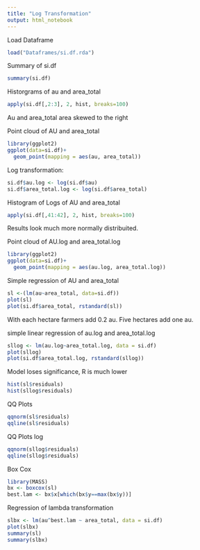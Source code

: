 ```yaml
---
title: "Log Transformation"
output: html_notebook
---
```

Load Dataframe
```r
load("Dataframes/si.df.rda")
```

Summary of si.df
```r
summary(si.df)
```

Historgrams of au and area_total

```r
apply(si.df[,2:3], 2, hist, breaks=100)
```
Au and area_total area skewed to the right

Point cloud of AU and area_total
```r
library(ggplot2)
ggplot(data=si.df)+
  geom_point(mapping = aes(au, area_total))
```

Log transformation:
```r
si.df$au.log <- log(si.df$au)
si.df$area_total.log <- log(si.df$area_total)
```
Histogram of Logs of AU and area_total
```r
apply(si.df[,41:42], 2, hist, breaks=100)
```

Results look much more normally distribuited. 

Point cloud of AU.log and area_total.log
```r
library(ggplot2)
ggplot(data=si.df)+
  geom_point(mapping = aes(au.log, area_total.log))
```
Simple regression of AU and area_total
```r
sl <-(lm(au~area_total, data=si.df))
plot(sl)
plot(si.df$area_total, rstandard(sl))
```
With each hectare farmers add 0.2 au. Five hectares add one au.

simple linear regression of au.log and area_total.log

```r
sllog <- lm(au.log~area_total.log, data = si.df)
plot(sllog)
plot(si.df$area_total.log, rstandard(sllog))
```
Model loses significance, R is much lower
```r
hist(sl$residuals)
hist(sllog$residuals)
```
QQ Plots
```r
qqnorm(sl$residuals)
qqline(sl$residuals)
```

QQ Plots log
```r
qqnorm(sllog$residuals)
qqline(sllog$residuals)

```
Box Cox
```r
library(MASS)
bx <- boxcox(sl)
best.lam <- bx$x[which(bx$y==max(bx$y))]
```
Regression of lambda transformation
```r
slbx <- lm(au^best.lam ~ area_total, data = si.df)
plot(slbx)
summary(sl)
summary(slbx)
```

